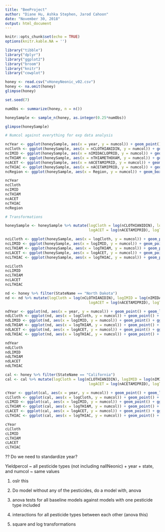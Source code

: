 ```yaml
---
title: "BeeProject"
author: "Diane Hu, Ashka Stephen, Jarod Cahoon"
date: "November 30, 2018"
output: html_document
---
```


```r
knitr::opts_chunk$set(echo = TRUE)
options(knitr.kable.NA = '')
```

```r
library("tibble")
library("dplyr")
library("ggplot2")
library("broom")
library("knitr")
library("cowplot")
```

```r
honey <- read.csv("vHoneyNeonic_v02.csv")
honey <- na.omit(honey)
glimpse(honey)
```

```r
set.seed(7)

numObs <- summarize(honey, n = n())

honeySample <- sample_n(honey, as.integer(0.25*numObs))

glimpse(honeySample)
```

```r
# Numcol against everything for exp data analysis

ncYear <- ggplot(honeySample, aes(x = year, y = numcol)) + geom_point() + geom_line() + ggtitle("Number of Colonies vs Year")
ncCloth <- ggplot(honeySample, aes(x = nCLOTHIANIDIN, y = numcol)) + geom_point() + ggtitle("Number of Colonies vs nCLOTHIANIDIN")
ncIMID <- ggplot(honeySample, aes(x = nIMIDACLOPRID, y = numcol)) + geom_point() + ggtitle("Number of Colonies vs nIMIDACLOPRID")
ncTHIAM <- ggplot(honeySample, aes(x = nTHIAMETHOXAM, y = numcol)) + geom_point() + ggtitle("Number of Colonies vs nTHIAMETHOXAM")
ncACET <- ggplot(honeySample, aes(x = nACETAMIPRID, y = numcol)) + geom_point() + ggtitle("Number of Colonies vs nACETAMIPRID")
ncTHIAC <- ggplot(honeySample, aes(x = nACETAMIPRID, y = numcol)) + geom_point() + ggtitle("Number of Colonies vs nTHIACLOPRID")
ncRegion <- ggplot(honeySample, aes(x = Region, y = numcol)) + geom_boxplot() + ggtitle("Number of colonies vs Region")
```

```r
ncYear
ncCloth
ncIMID
ncTHIAM
ncACET
ncTHIAC
ncRegion
```

```r
# Transformations

honeySample <- honeySample %>% mutate(logCloth = log(nCLOTHIANIDIN), logIMID = log(nIMIDACLOPRID), logTHIAM = log(nTHIAMETHOXAM),
                                      logACET = log(nACETAMIPRID), logTHIAC = log(nTHIACLOPRID))

ncLCloth <- ggplot(honeySample, aes(x = logCloth, y = numcol)) + geom_point() + ggtitle("Number of Colonies vs Log nCLOTHIANIDIN")
ncLIMID <- ggplot(honeySample, aes(x = logIMID, y = numcol)) + geom_point() + ggtitle("Number of Colonies vs Log nIMIDACLOPRID")
ncLTHIAM <- ggplot(honeySample, aes(x = logTHIAM, y = numcol)) + geom_point() + ggtitle("Number of Colonies Log vs nTHIAMETHOXAM")
ncLACET <- ggplot(honeySample, aes(x = logACET, y = numcol)) + geom_point() + ggtitle("Number of Colonies vs Log nACETAMIPRID")
ncLTHIAC <- ggplot(honeySample, aes(x = logTHIAC, y = numcol)) + geom_point() + ggtitle("Number of Colonies vs Log nTHIACLOPRID")
```

```r
ncLCloth
ncLIMID
ncLTHIAM
ncLACET
ncLTHIAC
```

```r
nd <- honey %>% filter(StateName == "North Dakota")
nd <- nd %>% mutate(logCloth = log(nCLOTHIANIDIN), logIMID = log(nIMIDACLOPRID), logTHIAM = log(nTHIAMETHOXAM),
                                      logACET = log(nACETAMIPRID), logTHIAC = log(nTHIACLOPRID))
```

```r
ndYear <- ggplot(nd, aes(x = year, y = numcol)) + geom_point() + geom_line() + ggtitle("Number of ND Colonies vs Year")
ndLCloth <- ggplot(nd, aes(x = logCloth, y = numcol)) + geom_point() + ggtitle("Number of ND Colonies vs Log nCLOTHIANIDIN")
ndLIMID <- ggplot(nd, aes(x = logIMID, y = numcol)) + geom_point() + ggtitle("Number of ND Colonies vs Log nIMIDACLOPRID")
ndLTHIAM <- ggplot(nd, aes(x = logTHIAM, y = numcol)) + geom_point() + ggtitle("Number of ND Colonies Log vs nTHIAMETHOXAM")
ndLACET <- ggplot(nd, aes(x = logACET, y = numcol)) + geom_point() + ggtitle("Number of ND Colonies vs Log nACETAMIPRID")
ndLTHIAC <- ggplot(nd, aes(x = logTHIAC, y = numcol)) + geom_point() + ggtitle("Number of ND Colonies vs Log nTHIACLOPRID")
```

```r
ndYear
ndLCloth
ndLIMID
ndLTHIAM
ndLACET
ndLTHIAC
```

```r
cal <- honey %>% filter(StateName == "California")
cal <- cal %>% mutate(logCloth = log(nCLOTHIANIDIN), logIMID = log(nIMIDACLOPRID), logTHIAM = log(nTHIAMETHOXAM),
                                      logACET = log(nACETAMIPRID), logTHIAC = log(nTHIACLOPRID))
```

```r
cYear <- ggplot(cal, aes(x = year, y = numcol)) + geom_point() + geom_line() + ggtitle("Number of California Colonies vs Year")
cLCloth <- ggplot(cal, aes(x = logCloth, y = numcol)) + geom_point() + ggtitle("Number of California Colonies vs Log nCLOTHIANIDIN")
cLIMID <- ggplot(cal, aes(x = logIMID, y = numcol)) + geom_point() + ggtitle("Number of California Colonies vs Log nIMIDACLOPRID")
cLTHIAM <- ggplot(cal, aes(x = logTHIAM, y = numcol)) + geom_point() + ggtitle("Number of California Colonies Log vs nTHIAMETHOXAM")
cLACET <- ggplot(cal, aes(x = logACET, y = numcol)) + geom_point() + ggtitle("Number of California Colonies vs Log nACETAMIPRID")
cLTHIAC <- ggplot(cal, aes(x = logTHIAC, y = numcol)) + geom_point() + ggtitle("Number of California Colonies vs Log nTHIACLOPRID")
```

```r
cYear
cLCloth
cLIMID
cLTHIAM
cLACET
cLTHIAC
```


?? Do we need to standardize year?

Yieldpercol ~ all pesticide types (not including nallNeonic) + year + state, and numcol ~ same values

1. oslr this

2. Do model without any of the pesticides, do a model with, anova

3. anova tests for all baseline models against models with one pesticide type included

4. interactions for all pesticide types between each other (anova this)

5. square and log transformations
